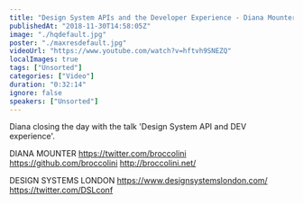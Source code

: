 ```yaml
---
title: "Design System APIs and the Developer Experience - Diana Mounter - Design Systems London"
publishedAt: "2018-11-30T14:58:05Z"
image: "./hqdefault.jpg"
poster: "./maxresdefault.jpg"
videoUrl: "https://www.youtube.com/watch?v=hftvh9SNEZQ"
localImages: true
tags: ["Unsorted"]
categories: ["Video"]
duration: "0:32:14"
ignore: false
speakers: ["Unsorted"]
---
```


Diana closing the day with the talk 'Design System API and DEV experience'.

DIANA MOUNTER
https://twitter.com/broccolini
https://github.com/broccolini
http://broccolini.net/

DESIGN SYSTEMS LONDON
https://www.designsystemslondon.com/
https://twitter.com/DSLconf
